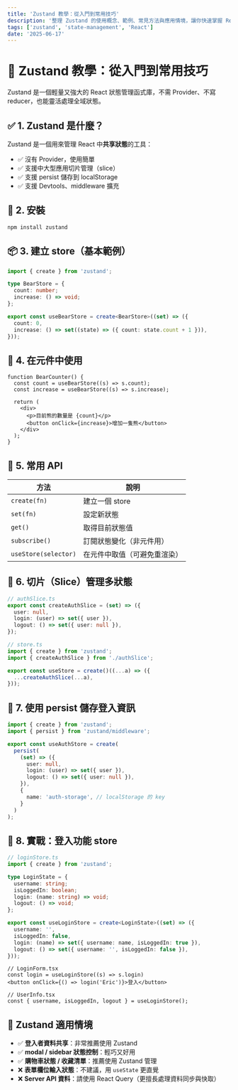 ```yaml
---
title: 'Zustand 教學：從入門到常用技巧'
description: '整理 Zustand 的使用概念、範例、常見方法與應用情境，讓你快速掌握 React 狀態管理新寵。'
tags: ['zustand', 'state-management', 'React']
date: '2025-06-17'
---
```


# 🐻 Zustand 教學：從入門到常用技巧

Zustand 是一個輕量又強大的 React 狀態管理函式庫，不需 Provider、不寫 reducer，也能靈活處理全域狀態。

## ✅ 1. Zustand 是什麼？

Zustand 是一個用來管理 React 中**共享狀態**的工具：

- ✅ 沒有 Provider，使用簡單
- ✅ 支援中大型應用切片管理（slice）
- ✅ 支援 persist 儲存到 localStorage
- ✅ 支援 Devtools、middleware 擴充

## 🚀 2. 安裝

```bash
npm install zustand
```

## 📦 3. 建立 store（基本範例）

```ts
import { create } from 'zustand';

type BearStore = {
  count: number;
  increase: () => void;
};

export const useBearStore = create<BearStore>((set) => ({
  count: 0,
  increase: () => set((state) => ({ count: state.count + 1 })),
}));
```

## 🧪 4. 在元件中使用

```tsx
function BearCounter() {
  const count = useBearStore((s) => s.count);
  const increase = useBearStore((s) => s.increase);

  return (
    <div>
      <p>目前熊的數量是 {count}</p>
      <button onClick={increase}>增加一隻熊</button>
    </div>
  );
}
```

## 🔧 5. 常用 API

| 方法                 | 說明                         |
| -------------------- | ---------------------------- |
| `create(fn)`         | 建立一個 store               |
| `set(fn)`            | 設定新狀態                   |
| `get()`              | 取得目前狀態值               |
| `subscribe()`        | 訂閱狀態變化（非元件用）     |
| `useStore(selector)` | 在元件中取值（可避免重渲染） |

## 🧩 6. 切片（Slice）管理多狀態

```ts
// authSlice.ts
export const createAuthSlice = (set) => ({
  user: null,
  login: (user) => set({ user }),
  logout: () => set({ user: null }),
});
```

```ts
// store.ts
import { create } from 'zustand';
import { createAuthSlice } from './authSlice';

export const useStore = create()((...a) => ({
  ...createAuthSlice(...a),
}));
```

## 💾 7. 使用 persist 儲存登入資訊

```ts
import { create } from 'zustand';
import { persist } from 'zustand/middleware';

export const useAuthStore = create(
  persist(
    (set) => ({
      user: null,
      login: (user) => set({ user }),
      logout: () => set({ user: null }),
    }),
    {
      name: 'auth-storage', // localStorage 的 key
    }
  )
);
```

## 🧠 8. 實戰：登入功能 store

```ts
// loginStore.ts
import { create } from 'zustand';

type LoginState = {
  username: string;
  isLoggedIn: boolean;
  login: (name: string) => void;
  logout: () => void;
};

export const useLoginStore = create<LoginState>((set) => ({
  username: '',
  isLoggedIn: false,
  login: (name) => set({ username: name, isLoggedIn: true }),
  logout: () => set({ username: '', isLoggedIn: false }),
}));
```

```tsx
// LoginForm.tsx
const login = useLoginStore((s) => s.login)
<button onClick={() => login('Eric')}>登入</button>
```

```tsx
// UserInfo.tsx
const { username, isLoggedIn, logout } = useLoginStore();
```

## 🧠 Zustand 適用情境

- ✅ **登入者資料共享**：非常推薦使用 Zustand
- ✅ **modal / sidebar 狀態控制**：輕巧又好用
- ✅ **購物車狀態 / 收藏清單**：推薦使用 Zustand 管理
- ❌ **表單欄位輸入狀態**：不建議，用 `useState` 更直覺
- ❌ **Server API 資料**：請使用 React Query（更擅長處理資料同步與快取）
